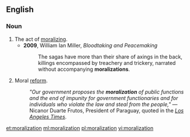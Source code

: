 ==English==
===Noun===
{{en-noun|~}}

# The act of [[moralize|moralizing]].
#* '''2009''', William Ian Miller, ''Bloodtaking and Peacemaking''
#*: The sagas have more than their share of axings in the back, killings encompassed by treachery and trickery, narrated without accompanying '''moralizations'''.
# Moral [[reform]].
#:''"Our government proposes the '''moralization''' of public functions and the end of impunity for government functionaries and for individuals who violate the law and steal from the people,"'' — Nicanor Duarte Frutos, President of Paraguay, quoted in the [http://articles.latimes.com/2004/apr/04/world/fg-smokes4 ''Los Angeles Times''].

[[et:moralization]]
[[ml:moralization]]
[[pl:moralization]]
[[vi:moralization]]